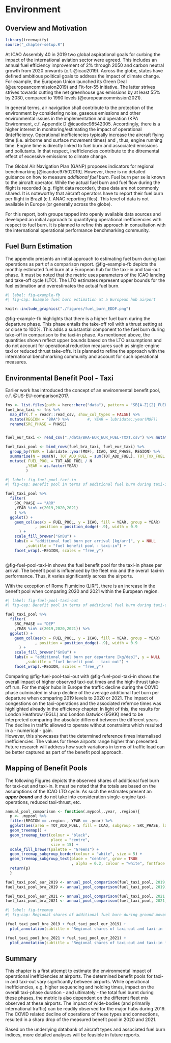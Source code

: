 # Environment

## Overview and Motivation

```r
library(treemapify)
source("_chapter-setup.R")
```

At ICAO Assembly 40 in 2019 two global aspirational goals for curbing the impact of the international aviation sector were agreed.
This includes an annual fuel efficiency improvement of 2% through 2050 and carbon neutral growth from 2020 onwards (c.f. @icao2019).
Across the globe, states have defined ambitious political goals to address the impact of climate change. 
For example, the European Union launched its Green Deal (@europeancommission2019) and Fit-for-55 initiative. 
The latter strives strives towards cutting the net greenhouse gas emissions by at least 55% by 2030, compared to 1990 levels (@europeancommission2021).

In general terms, air navigation shall contribute to the protection of the environment by considering noise, gaseous emissions and other environmental issues in the implementation and operation (KPA Environment, c.f. Appendix D @icaodoc98542005.
Accordingly, there is a higher interest in monitoring/estimating the impact of operational (in)efficiency.
Operational inefficiencies typically increase the aircraft flying time (i.e. airborne and surface movement times) and , thus, engine running time.
Engine time is directly linked to fuel burn and associated emissions and pollutants.
In that respect, inefficiencies contribute to the ditremental effect of excessive emissions to climate change.

The Global Air Navigation Plan (GANP) proposes indicators for regional benchmarking [@icaodoc97502019].
However, there is no detailed guidance on how to measure *additional fuel burn*.
Fuel burn per se is known to the aircraft operator.
While the actual fuel burn and fuel flow during the flight is recorded (e.g. flight data recorder), these data are not commonly shared.
It is noteworthy that aircraft operators have to report their fuel burn per flight in Brazil (c.f. ANAC reporting files).
This level of data is not available in Europe (or generally across the globe).

For this report, both groups tapped into openly available data sources and developed an initial approach to quantifying operational inefficiencies with respect to fuel burn.
It is planned to refine this approach in consultation with the international operational performance benchmarking community.

## Fuel Burn Estimation

The appendix presents an initial approach to estimating fuel burn during taxi operations as part of a comparison report. 
@fig-example-fb depicts the monthly estimated fuel burn at a European hub for the taxi-in and taxi-out phase.
It must be noted that the metric uses parameters of the ICAO landing and take-off cycle (LTO).
The LTO estimates represent upper bounds for the fuel estimation and overestimates the actual fuel burn. 

```r
#| label: fig-example-fb 
#| fig-cap: Example fuel burn estimation at a European hub airport

knitr::include_graphics("./figures/fuel_burn_EDDF.png")
```

@fig-example-fb highlights that there is a higher fuel burn during the departure phase.
This phase entails the take-off roll with a thrust setting at or close to 100%. 
This adds a substantial component to the fuel burn during take-off in comparison to the taxi-in phase.
As mentioned above, the quantities shown reflect upper bounds based on the LTO assumptions and do not account for operational reduction measures such as single-engine taxi or reduced thrust take-offs. 
It is planned to refine the approach with the international benchmarking community and account for such operational measures.

## Environmental Benefit Pool - Taxi

Earlier work has introduced the concept of an environmental benefit pool, c.f.  @US-EU-comparison2017.

```r
fns <- list.files(path = here::here("data"), pattern = "SB[A-Z]{2}_FUEL", full.names = TRUE)
fuel_bra_taxi <- fns %>% 
  map_dfr(.f = readr::read_csv, show_col_types = FALSE) %>% 
  mutate(REGION = "BRA") %>%        #, YEAR = lubridate::year(MOF)) 
  rename(SRC_PHASE = PHASE)


fuel_eur_taxi <- read_csv("./data/BRA-EUR_EUR_FUEL-TXXT.csv") %>% mutate(REGION = "EUR") %>% drop_na()

fuel_taxi_pool <- bind_rows(fuel_bra_taxi, fuel_eur_taxi) %>% 
  group_by(YEAR = lubridate::year(MOF), ICAO, SRC_PHASE, REGION) %>% 
  summarise(N = sum(N), TOT_ADD_FUEL = sum(TOT_ADD_FUEL), TOT_TXX_FUEL = sum(TOT_TXX_FUEL), .groups = "drop") %>% 
  mutate( FUEL_POOL = TOT_ADD_FUEL / N
         ,YEAR = as.factor(YEAR)
         ) 
``` 

```r
#| label: fig-fuel-pool-taxi-in
#| fig-cap: Benefit pool in terms of additional fuel burn during taxi-in phase

fuel_taxi_pool %>% 
  filter(
    SRC_PHASE == "ARR"
    ,YEAR %in% c(2019,2020,2021)
    ) %>%  
  ggplot() +
    geom_col(aes(x = FUEL_POOL, y = ICAO, fill = YEAR, group = YEAR)
             , position = position_dodge(-.9), width = 0.9
      ) +
    scale_fill_brewer("GnBu") +
    labs(x = "additional fuel burn per arrival [kg/arr]", y = NULL
         ,subtitle = "fuel benefit pool - taxi-in") +
    facet_wrap(.~REGION, scales = "free_y")
  
```

@fig-fuel-pool-taxi-in shows the fuel benefit pool for the taxi-in phase per arrival.
The benefit pool is influenced by the fleet mix and the overall taxi-in performance. 
Thus, it varies significantly across the airports. 

With the exception of Rome Fiumicino (LIRF), there is an increase in the benefit pool when comparing 2020 and 2021 within the European region. 

```r
#| label: fig-fuel-pool-taxi-out
#| fig-cap: Benefit pool in terms of additional fuel burn during taxi-out

fuel_taxi_pool %>% 
  filter(
    SRC_PHASE == "DEP"
    ,YEAR %in% c(2019,2020,2021)) %>%  
  ggplot() +
    geom_col(aes(x = FUEL_POOL, y = ICAO, fill = YEAR, group = YEAR)
             , position = position_dodge(-.9), width = 0.9
      ) +
    scale_fill_brewer("GnBu") +
    labs(x = "additional fuel burn per departure [kg/dep]", y = NULL
         ,subtitle = "fuel benefit pool - taxi-out") +
    facet_wrap(.~REGION, scales = "free_y")
```

Comparing @fig-fuel-pool-taxi-out with @fig-fuel-pool-taxi-in shows the overall impact of higher observed taxi-out times and the high-thrust take-off run. 
For the major hubs in Europe the traffic decline during the COVID phase culminated in sharp decline of the average additional fuel burn per departure when comparing 2019 levels to 2020 or 2021.
The impact of congestions on the taxi-operations and the associated refernce times was highlighted already in the efficiency chapter. 
In light of this, the results for London Heathrow (EGLL) and London Gatwick (EGKK) need to be interpreted comparing the absolute different between the different years. 
The decline in traffic allowed to operate without constraints which resulted in a - numerical - gain.     
However, this showcases that the determined reference times internalised inefficiencies. 
The values for these airports range higher than presented.
Future research will address how such variations in terms of traffic load can be better captured as part of the benefit pool approach. 

## Mapping of Benefit Pools

The following Figures depicts the observed shares of additional fuel burn for taxi-out and taxi-in.
It must be noted that the totals are based on the assumptions of the ICAO LTO cycle. 
As such the estimates present an **_upper bound_** and do not take into consideration single-engine taxi-operations, reduced taxi-thrust, etc.

```r
annual_pool_comparison <- function(.mypool,.year, .region){
  p <- .mypool %>% 
  filter(REGION == .region , YEAR == .year) %>%  
  ggplot(aes(area = TOT_ADD_FUEL, fill = ICAO, subgroup = SRC_PHASE, label = paste0(ICAO, "\n", round(TOT_TXX_FUEL * 10e-9, 2),"Mt"))) + 
  geom_treemap() + 
  geom_treemap_text(colour = "black",
                    place = "centre",
                    size = 15) +
  scale_fill_brewer(palette = "Greens") +
  geom_treemap_subgroup_border(colour = "white", size = 5) +
  geom_treemap_subgroup_text(place = "centre", grow = TRUE
                             , alpha = 0.2, colour = "white", fontface = "italic")
  return(p)
  }

fuel_taxi_pool_eur_2019 <- annual_pool_comparison(fuel_taxi_pool, 2019, "EUR") + theme(legend.position = "none")
fuel_taxi_pool_bra_2019 <- annual_pool_comparison(fuel_taxi_pool, 2019, "BRA") + theme(legend.position = "none")

fuel_taxi_pool_eur_2021 <- annual_pool_comparison(fuel_taxi_pool, 2021, "EUR") + theme(legend.position = "none")
fuel_taxi_pool_bra_2021 <- annual_pool_comparison(fuel_taxi_pool, 2021, "BRA") + theme(legend.position = "none")
```

<!-- 
{r,fig.show='hold', warning=FALSE}
--> 

```r
#| label: fig-treemap
#| fig-cap: Regional shares of additional fuel burn during ground movement phase

(fuel_taxi_pool_bra_2019 + fuel_taxi_pool_eur_2019) +
  plot_annotation(subtitle = "Regional shares of taxi-out and taxi-in fuel burn (2019)")

(fuel_taxi_pool_bra_2021 + fuel_taxi_pool_eur_2021) +
  plot_annotation(subtitle = "Regional shares of taxi-out and taxi-in fuel burn (2021)")
```


## Summary

This chapter is a first attempt to estimate the environmental impact of operational inefficiencies at airports. 
The determined benefit pools for taxi-in and taxi-out vary significantly between airports. 
While operational inefficiencies, e.g. higher sequencing and holding times, impact on the overall taxi-phase duration - and ultimately - the total fuel burnt during these phases, the metric is also dependent on the different fleet mix observed at these airports. 
The impact of wide-bodies (and primarily international traffic) can be readily observed for the major hubs during 2019.
The COVID related decline of operations of these types and connections, resulted in a sharp drop of the measured benefit pool in 2020 and 2021. 

Based on the underlying databank of aircraft types and associated fuel burn indices, more detailed analyses will be feasible in future reports. 
